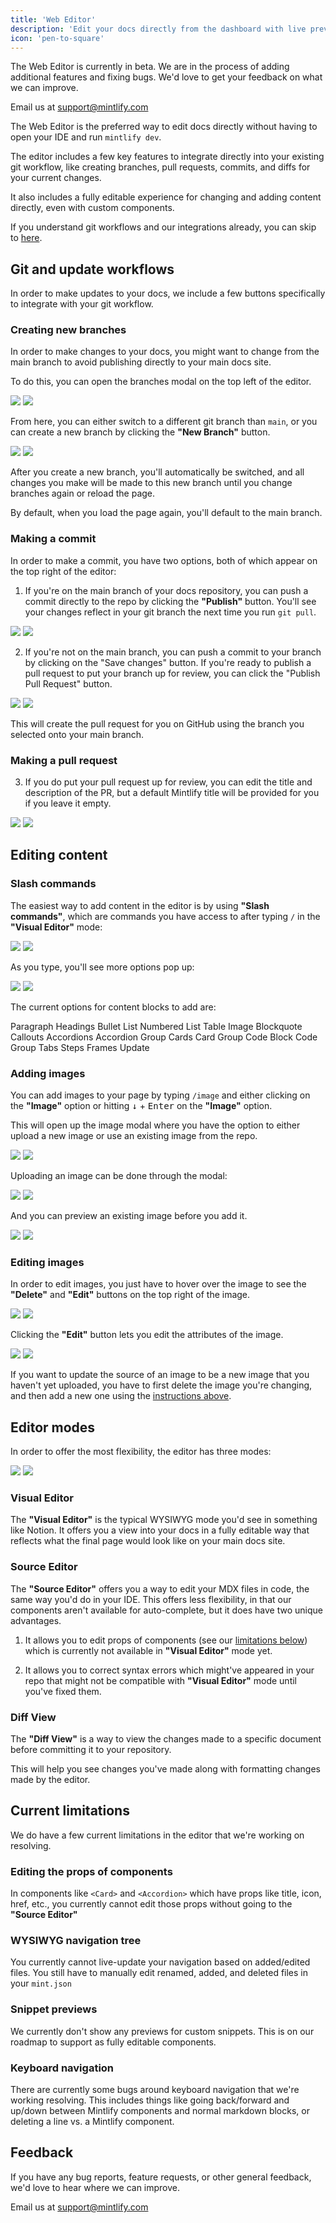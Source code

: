 ```yaml
---
title: 'Web Editor'
description: 'Edit your docs directly from the dashboard with live previews.'
icon: 'pen-to-square'
---
```


<Warning>
  The Web Editor is currently in beta. We are in the process of adding additional
  features and fixing bugs. We'd love to get your feedback on what we can improve.

  Email us at [support@mintlify.com](mailto:support@mintlify.com)
</Warning>

The Web Editor is the preferred way to edit docs directly without having to open
your IDE and run `mintlify dev`.

The editor includes a few key features to integrate directly into your existing
git workflow, like creating branches, pull requests, commits, and diffs for your
current changes.

It also includes a fully editable experience for changing and adding content directly,
even with custom components.

If you understand git workflows and our integrations already, you can skip to [here](#editing-content).

## Git and update workflows

In order to make updates to your docs, we include a few buttons specifically to 
integrate with your git workflow.

### Creating new branches

In order to make changes to your docs, you might want to change from the main branch
to avoid publishing directly to your main docs site.

To do this, you can open the branches modal on the top left of the editor.

<Frame>
  <img src="/images/editor/branches-light.png" className="block dark:hidden" />
  <img src="/images/editor/branches-dark.png" className="hidden dark:block" />
</Frame>

From here, you can either switch to a different git branch than `main`, or you can
create a new branch by clicking the **"New Branch"** button.

<Frame>
  <img src="/images/editor/new-branch-light.png" className="block dark:hidden" />
  <img src="/images/editor/new-branch-dark.png" className="hidden dark:block" />
</Frame>

After you create a new branch, you'll automatically be switched, and all changes
you make will be made to this new branch until you change branches again or reload the page.

By default, when you load the page again, you'll default to the main branch.

### Making a commit

In order to make a commit, you have two options, both of which appear on the top
right of the editor:

1. If you're on the main branch of your docs repository, you can push a commit
directly to the repo by clicking the **"Publish"** button. You'll see your changes
reflect in your git branch the next time you run `git pull`.

<Frame>
  <img src="/images/editor/publish-button-light.png" className="block dark:hidden" />
  <img src="/images/editor/publish-button-dark.png" className="hidden dark:block" />
</Frame>

2. If you're not on the main branch, you can push a commit to your branch by clicking
on the "Save changes" button. If you're ready to publish a pull request to put your branch
up for review, you can click the "Publish Pull Request" button.

<Frame>
  <img src="/images/editor/pull-request-button-light.png" className="block dark:hidden" />
  <img src="/images/editor/pull-request-button-dark.png" className="hidden dark:block" />
</Frame>

This will create the pull request for you on GitHub using the branch you selected onto
your main branch.

### Making a pull request

3. If you do put your pull request up for review, you can edit the title and description
of the PR, but a default Mintlify title will be provided for you if you leave it
empty.

<Frame>
  <img src="/images/editor/pr-modal-light.png" className="block dark:hidden" />
  <img src="/images/editor/pr-modal-dark.png" className="hidden dark:block" />
</Frame>

## Editing content

### Slash commands

The easiest way to add content in the editor is by using **"Slash commands"**, which are
commands you have access to after typing `/` in the **"Visual Editor"** mode:

<Frame>
  <img src="/images/editor/slash-commands-light.png" className="block dark:hidden" />
  <img src="/images/editor/slash-commands-dark.png" className="hidden dark:block" />
</Frame>

As you type, you'll see more options pop up:

<Frame caption="Command filtering">
  <img src="/images/editor/slash-commands-text-light.png" className="block dark:hidden" />
  <img src="/images/editor/slash-commands-text-dark.png" className="hidden dark:block" />
</Frame>

The current options for content blocks to add are:

<AccordionGroup>
  <Accordion title="Standard markdown blocks">
    <CardGroup cols={3}>
      <Card icon="paragraph">Paragraph</Card>
      <Card icon="heading">Headings</Card>
      <Card icon="list-ul">Bullet List</Card>
      <Card icon="list-ol">Numbered List</Card>
      <Card icon="table">Table</Card>
      <Card icon="image">Image</Card>
      <Card icon="block-quote">Blockquote</Card>
    </CardGroup>
  </Accordion>

  <Accordion title="Mintlify components" defaultOpen={true}>
    <CardGroup cols={3}>
      <Card icon="circle-exclamation" href="/content/components/callouts">Callouts</Card>
      <Card icon="square-caret-down" href="/content/components/accordions">Accordions</Card>
      <Card icon="table-rows" href="/content/components/accordion-groups">Accordion Group</Card>
      <Card icon="rectangle" href="/content/components/cards">Cards</Card>
      <Card icon="rectangles-mixed" href="/content/components/card-groups">Card Group</Card>
      <Card icon="code" href="/content/components/code">Code Block</Card>
      <Card icon="rectangle-code" href="/content/components/code-groups">Code Group</Card>
      <Card icon="window-restore" href="/content/components/tabs">Tabs</Card>
      <Card icon="arrow-progress" href="/content/components/steps">Steps</Card>
      <Card icon="frame" href="/content/components/frames">Frames</Card>
      <Card icon="rectangle-history" href="/content/components/update">Update</Card>
    </CardGroup>
  </Accordion>
</AccordionGroup>

### Adding images

You can add images to your page by typing `/image` and either clicking on the **"Image"**
option or hitting <kbd>↓</kbd> + <kbd>Enter</kbd> on the **"Image"** option.

This will open up the image modal where you have the option to either upload a new
image or use an existing image from the repo.

<Frame>
  <img src="/images/editor/images-light.png" className="block dark:hidden" />
  <img src="/images/editor/images-dark.png" className="hidden dark:block" />
</Frame>

Uploading an image can be done through the modal:

<Frame>
  <img src="/images/editor/upload-light.png" className="block dark:hidden" />
  <img src="/images/editor/upload-dark.png" className="hidden dark:block" />
</Frame>

And you can preview an existing image before you add it.

<Frame>
  <img src="/images/editor/image-preview-light.png" className="block dark:hidden" />
  <img src="/images/editor/image-preview-dark.png" className="hidden dark:block" />
</Frame>

### Editing images

In order to edit images, you just have to hover over the image to see the **"Delete"**
and **"Edit"** buttons on the top right of the image.

<Frame>
  <img src="/images/editor/edit-image-light.png" className="block dark:hidden" />
  <img src="/images/editor/edit-image-dark.png" className="hidden dark:block" />
</Frame>

Clicking the **"Edit"** button lets you edit the attributes of the image.

<Frame>
  <img src="/images/editor/image-form-light.png" className="block dark:hidden" />
  <img src="/images/editor/image-form-dark.png" className="hidden dark:block" />
</Frame>

If you want to update the source of an image to be a new image that you haven't yet
uploaded, you have to first delete the image you're changing, and then add a new one
using the [instructions above](#adding-images).

## Editor modes

In order to offer the most flexibility, the editor has three modes:

<Frame caption="View mode toggle">
  <img src="/images/editor/mode-toggle-light.png" className="block dark:hidden" />
  <img src="/images/editor/mode-toggle-dark.png" className="hidden dark:block" />
</Frame>

### Visual Editor

The **"Visual Editor"** is the typical WYSIWYG mode you'd see in something like Notion.
It offers you a view into your docs in a fully editable way that reflects what the final
page would look like on your main docs site.

### Source Editor

The **"Source Editor"** offers you a way to edit your MDX files in code, the same way
you'd do in your IDE. This offers less flexibility, in that our components aren't available
for auto-complete, but it does have two unique advantages.

1. It allows you to edit props of components (see our [limitations below](#current-limitations))
which is currently not available in **"Visual Editor"** mode yet.

2. It allows you to correct syntax errors which might've appeared in your repo that
might not be compatible with **"Visual Editor"** mode until you've fixed them.

### Diff View

The **"Diff View"** is a way to view the changes made to a specific document before
committing it to your repository.

This will help you see changes you've made along with formatting changes made by
the editor.

## Current limitations

We do have a few current limitations in the editor that we're working on resolving.

### Editing the props of components

In components like `<Card>` and `<Accordion>` which have props like title, icon,
href, etc., you currently cannot edit those props without going to the **"Source Editor"**

### WYSIWYG navigation tree

You currently cannot live-update your navigation based on added/edited files. You
still have to manually edit renamed, added, and deleted files in your `mint.json`

### Snippet previews

We currently don't show any previews for custom snippets. This is on our roadmap to support
as fully editable components.

### Keyboard navigation

There are currently some bugs around keyboard navigation that we're working resolving.
This includes things like going back/forward and up/down between Mintlify components and normal
markdown blocks, or deleting a line vs. a Mintlify component.

## Feedback

If you have any bug reports, feature requests, or other general feedback, we'd love to hear
where we can improve.

Email us at [support@mintlify.com](mailto:support@mintlify.com)
